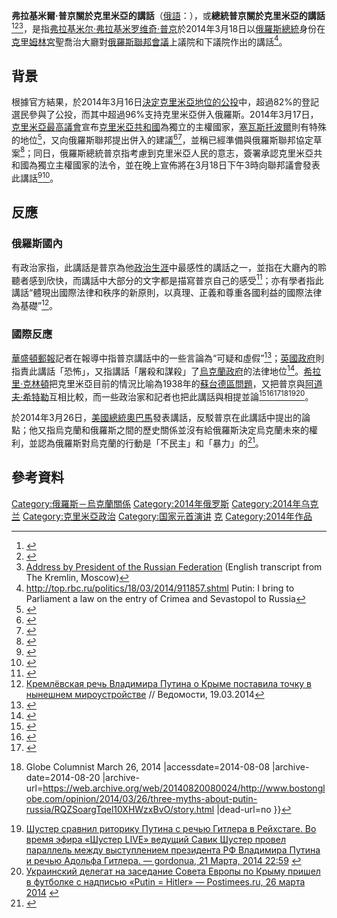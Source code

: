 '''弗拉基米爾·普京關於克里米亞的講話'''（[[俄語|俄語]]：{{lang|ru|'''Крымская речь Владимира Путина'''}}），或'''總統普京關於克里米亞的講話'''<ref>{{Cite web |url=http://www.1tv.ru/news/social/254389 |title=Speech video and text in Russian |accessdate=2014-08-08 |archive-date=2014-08-08 |archive-url=https://web.archive.org/web/20140808152748/http://www.1tv.ru/news/social/254389 |dead-url=no }}</ref><ref>{{Cite web |url=https://www.youtube.com/watch?v=YtM5rk4tods |title=President Putin's address on Crimea 18 March 2014 in FULL |accessdate=2014-08-08 |archive-date=2014-03-18 |archive-url=https://web.archive.org/web/20140318233301/http://www.youtube.com/watch?v=YtM5rk4tods |dead-url=no }}</ref><ref>[http://eng.kremlin.ru/transcripts/6889 Address by President of the Russian Federation] {{Wayback|url=http://eng.kremlin.ru/transcripts/6889 |date=20140730000525 }} (English transcript from The Kremlin, Moscow)</ref>，是指[[弗拉基米尔·弗拉基米罗维奇·普京|弗拉基米尔·弗拉基米罗维奇·普京]]於2014年3月18日以[[俄羅斯總統|俄羅斯總統]]身份在[[克里姆林宮|克里姆林宮]]聖喬治大廳對[[俄羅斯聯邦會議|俄羅斯聯邦會議]]上議院和下議院作出的講話<ref>http://top.rbc.ru/politics/18/03/2014/911857.shtml {{Wayback|url=http://top.rbc.ru/politics/18/03/2014/911857.shtml |date=20140610101930 }} Putin: I bring to Parliament a law on the entry of Crimea and Sevastopol to Russia</ref>。

== 背景 ==
根據官方結果，於2014年3月16日[[2014年克里米亚歸屬公投|決定克里米亞地位的公投]]中，超過82%的登記選民參與了公投，而其中超過96%支持克里米亞併入俄羅斯。2014年3月17日，[[克里米亞最高議會|克里米亞最高議會]]宣布[[克里米亞共和國|克里米亞共和國]]為獨立的主權國家，[[塞瓦斯托波爾|塞瓦斯托波爾]]則有特殊的地位<ref name="rian">{{Cite web |url=http://ria.ru/world/20140317/999851464.html#ixzz2x3HYXyPo |title=Крым начал процедуру присоединения к РФ, объявив о независимости. РИА Новости, 17.03.2014 |accessdate=2014-08-08 |archive-date=2017-09-27 |archive-url=https://web.archive.org/web/20170927113346/https://ria.ru/world/20140317/999851464.html#ixzz2x3HYXyPo |dead-url=no }}</ref>，又向俄羅斯聯邦提出併入的建議<ref name="нов">{{cite web|url=http://www.rada.crimea.ua/news/17_03_2014_2|title=Верховный Совет АРК переименован в Государственный Совет Республики Крым|author=|date=2014-03-17|work=|publisher=сайт Государственного Совета Республики Крым|accessdate=2014-03-17|lang=|deadurl=yes|archiveurl=https://web.archive.org/web/20140317122907/http://www.rada.crimea.ua/news/17_03_2014_2|archivedate=2014-03-17}}</ref><ref name="itar">{{Cite web |url=http://itar-tass.com/ekonomika/1053263 |title=В Крыму созданы погранслужба, министерство информации и министерство топлива и энергетики. ИТАР-ТАСС, 17.03.2014 |accessdate=2014-08-08 |archive-date=2014-11-12 |archive-url=https://web.archive.org/web/20141112200312/http://itar-tass.com/ekonomika/1053263 |dead-url=no }}</ref>，並稱已經準備與俄羅斯聯邦協定草案<ref name="догов">{{cite web|url=http://www.rada.crimea.ua/news/17_03_2014_4 |title=В. Константинов и С. Аксёнов уполномочены подписать межгосударственный договор о принятии Республики Крым и города с особым статусом Севастополя в состав Российской Федерации |date=2014-03-17 |publisher=// Сайт [[Государственный_Совет_Республики_Крым|Государственного Совета Республики Крым]] |accessdate=2014-03-17 |deadurl=yes |archiveurl=https://web.archive.org/web/20140317151626/http://www.rada.crimea.ua/news/17_03_2014_4 |archivedate=2014-03-17 }}</ref>；同日，俄羅斯總統普京指考慮到克里米亞人民的意志，簽署承認克里米亞共和國為獨立主權國家的法令，並在晚上宣佈將在3月18日下午3時向聯邦議會發表此講話<ref>{{Cite web |url=http://itar-tass.com/mezhdunarodnaya-panorama/1052196 |title=за воссоединение с РФ проголосовали 96,77% крымчан, участвовавших в голосовании |accessdate=2014-08-08 |archive-date=2014-03-17 |archive-url=https://web.archive.org/web/20140317122523/http://itar-tass.com/mezhdunarodnaya-panorama/1052196 |dead-url=yes }}</ref><ref>{{Cite web |url=http://www.kremlin.ru/news/20596 |title=Подписан Указ о признании Республики Крым |accessdate=2014-08-08 |archive-date=2014-07-29 |archive-url=https://web.archive.org/web/20140729145622/http://kremlin.ru/news/20596 |dead-url=no }}</ref>。

== 反應 ==
=== 俄羅斯國內 ===
有政治家指，此講話是普京為他[[弗拉基米爾·普京的政治生涯|政治生涯]]中最感性的講話之一，並指在大廳內的聆聽者感到欣快，而講話中大部分的文字都是描寫普京自己的感受<ref name=autogenerated1>{{Cite web |url=http://www.gazeta.ru/politics/2014/03/17_a_5953769.shtml |title=«Нагнули всех, а теперь возмущаются» |accessdate=2014-08-08 |archive-date=2014-08-06 |archive-url=https://web.archive.org/web/20140806062543/http://www.gazeta.ru/politics/2014/03/17_a_5953769.shtml |dead-url=no }}</ref>；亦有學者指此講話“體現出國際法律和秩序的新原則，以真理、正義和尊重各國利益的國際法律為基礎”<ref>[http://www.vedomosti.ru/politics/news/24160341/putin-oboshelsya-bez-ekonomiki#ixzz2wOJu6k2L Кремлёвская речь Владимира Путина о Крыме поставила точку в нынешнем мироустройстве] {{Wayback|url=http://www.vedomosti.ru/politics/news/24160341/putin-oboshelsya-bez-ekonomiki#ixzz2wOJu6k2L |date=20141105213451 }} // Ведомости, 19.03.2014</ref>。

=== 國際反應 ===
[[華盛頓郵報|華盛頓郵報]]記者{{link-en|格倫·凱斯勒|Glenn Kessler (journalist)}}在報導中指普京講話中的一些言論為“可疑和虛假”<ref name="washingtonpost">{{cite web|url=http://www.washingtonpost.com/blogs/fact-checker/wp/2014/03/19/fact-checking-vladimir-putins-speech-on-crimea/|title=Fact Checking Vladimir Putin’s speech on Crimea (video)|publisher=washingtonpost.com|accessdate=2014-03-22|archive-date=2014-03-22|archive-url=https://web.archive.org/web/20140322013616/http://www.washingtonpost.com/blogs/fact-checker/wp/2014/03/19/fact-checking-vladimir-putins-speech-on-crimea/|dead-url=no}}</ref>；[[英國政府|英國政府]]則指責此講話「恐怖」，又指講話「屠殺和謀殺」了[[烏克蘭政府|烏克蘭政府]]的法律地位<ref>{{Cite web |url=https://www.gov.uk/government/news/in-response-to-president-putins-address-to-the-russian-parliament |title=In response to President Putin’s address to the Russian Parliament |date=2014-03-21 |accessdate=2014-08-08 |archive-date=2014-08-16 |archive-url=https://web.archive.org/web/20140816061735/https://www.gov.uk/government/news/in-response-to-president-putins-address-to-the-russian-parliament |dead-url=no }}</ref>。[[希拉里·克林頓|希拉里·克林頓]]把克里米亞目前的情況比喻為1938年的[[蘇台德區問題|蘇台德區問題]]，又把普京與[[阿道夫·希特勒|阿道夫·希特勒]]互相比較，而一些政治家和記者也把此講話與{{link-en|阿道夫·希特勒的講話列表|List of speeches given by Adolf Hitler|希特勒的講話}}相提並論<ref>{{Cite web |url=http://www.dailymail.co.uk/debate/article-2587118/PETER-HITCHENS-Were-dragged-new-Cold-War-puffed-bullfrog-I-don-t-mean-President-Putin.html |title=We're being dragged into a new Cold War by a puffed-up bullfrog (and I don't mean President Putin) By Peter Hitchens - DailyMail, 23 March 2014 |accessdate=2014-08-08 |archive-date=2014-08-08 |archive-url=https://web.archive.org/web/20140808115214/http://www.dailymail.co.uk/debate/article-2587118/PETER-HITCHENS-Were-dragged-new-Cold-War-puffed-bullfrog-I-don-t-mean-President-Putin.html |dead-url=no }}</ref><ref>{{Cite web |url=http://www.euronews.com/2014/03/20/putin-s-words-over-crimea-terribly-reminiscent-of-hitler/ |title=-{Putin’s words over Crimea ‘terribly reminiscent of Hitler’}- // Euronews, 20/03/2014 19:34 CE |accessdate=2014-08-08 |archive-date=2014-08-06 |archive-url=https://web.archive.org/web/20140806022241/http://www.euronews.com/2014/03/20/putin-s-words-over-crimea-terribly-reminiscent-of-hitler/ |dead-url=no }}</ref><ref>{{Cite web |url=http://www.dailymail.co.uk/news/article-2587508/Putin-wants-Ukraine-Kiev-government-warns-Russia-preparing-invade-wake-Crimean-independence-vote.html |title='Putin wants all of Ukraine': Kiev government warns that Russia is preparing to invade in the wake of Crimean independence vote By Wills Robinson - DailyMail, 243 March 2014 |accessdate=2014-08-08 |archive-date=2014-03-27 |archive-url=https://web.archive.org/web/20140327112727/http://www.dailymail.co.uk/news/article-2587508/Putin-wants-Ukraine-Kiev-government-warns-Russia-preparing-invade-wake-Crimean-independence-vote.html |dead-url=no }}</ref><ref>{{Cite web |url=http://www.bostonglobe.com/opinion/2014/03/26/three-myths-about-putin-russia/RQZSoargTqel10XHWzxBvO/story.html |title=Three myths about Putin’s Russia By Nicholas Burns{{!}} Globe Columnist March 26, 2014 |accessdate=2014-08-08 |archive-date=2014-08-20 |archive-url=https://web.archive.org/web/20140820080024/http://www.bostonglobe.com/opinion/2014/03/26/three-myths-about-putin-russia/RQZSoargTqel10XHWzxBvO/story.html |dead-url=no }}</ref><ref>[http://gordonua.com/news/crimea/SHuster-sravnil-ritoriku-Putina-s-rechyu-Gitlera-v-reyhstage-14893.html Шустер сравнил риторику Путина с речью Гитлера в Рейхстаге. Во время эфира «Шустер LIVE» ведущий Савик Шустер провел параллель между выступлением президента РФ Владимира Путина и речью Адольфа Гитлера. — gordonua, 21 Марта, 2014 22:59] {{Wayback|url=http://gordonua.com/news/crimea/SHuster-sravnil-ritoriku-Putina-s-rechyu-Gitlera-v-reyhstage-14893.html |date=20140527210959 }}{{Ru icon}}</ref><ref>[http://rus.postimees.ee/2740228/ukrainskij-delegat-na-zasedanie-soveta-evropy-po-krymu-prishel-v-futbolke-s-nadpisju-putin-hitler Украинский делегат на заседание Совета Европы по Крыму пришел в футболке с надписью «Putin = Hitler» — Postimees.ru, 26 марта 2014] {{Wayback|url=http://rus.postimees.ee/2740228/ukrainskij-delegat-na-zasedanie-soveta-evropy-po-krymu-prishel-v-futbolke-s-nadpisju-putin-hitler |date=20140328224830 }}{{Ru icon}}</ref>。

於2014年3月26日，[[美國總統|美國總統]][[奧巴馬|奧巴馬]]發表講話，反駁普京在此講話中提出的論點；他又指烏克蘭和俄羅斯之間的歷史關係並沒有給俄羅斯決定烏克蘭未來的權利，並認為俄羅斯對烏克蘭的行動是「不民主」和「暴力」的<ref name="Daily News">{{cite web|url=http://www.nydailynews.com/news/politics/obama-warns-sanctions-russian-energy-article-1.1735221|title=President Obama calls Vladimir Putin's reasons for taking Crimea 'absurd'|author=James Warren|accessdate=2014-04-25|archive-date=2014-04-26|archive-url=https://web.archive.org/web/20140426234655/http://www.nydailynews.com/news/politics/obama-warns-sanctions-russian-energy-article-1.1735221|dead-url=no}}</ref>。

== 參考資料 ==
{{reflist|2}}

{{2014年克里米亞危機}}
{{烏克蘭2013-2014親歐及親俄示威運動}}
{{弗拉基米爾·普京}}

[[Category:俄羅斯－烏克蘭關係|Category:俄羅斯－烏克蘭關係]]
[[Category:2014年俄罗斯|Category:2014年俄罗斯]]
[[Category:2014年乌克兰|Category:2014年乌克兰]]
[[Category:克里米亞政治|Category:克里米亞政治]]
[[Category:国家元首演讲|Category:国家元首演讲]]
[[Category:弗拉基米爾·普京|克]]
[[Category:2014年作品|Category:2014年作品]]